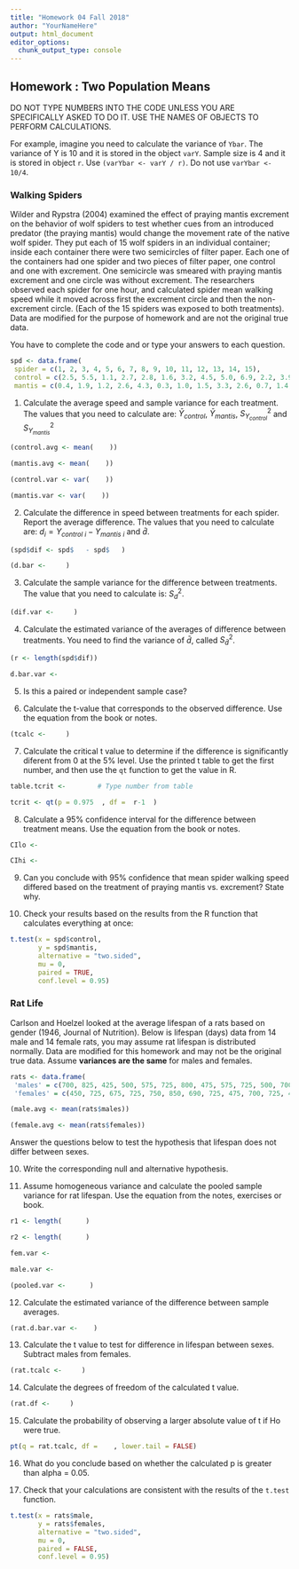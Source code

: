 ```yaml
---
title: "Homework 04 Fall 2018"
author: "YourNameHere"
output: html_document
editor_options: 
  chunk_output_type: console
---
```

## Homework : Two Population Means

DO NOT TYPE NUMBERS INTO THE CODE UNLESS YOU ARE SPECIFICALLY ASKED TO DO IT.
USE THE NAMES OF OBJECTS TO PERFORM CALCULATIONS.

For example, imagine you need to calculate the variance of `Ybar`. The variance of Y is 10 and it is stored in the object `varY`. Sample size is 4 and it is stored in object `r`. Use `(varYbar <- varY / r)`. Do not use `varYbar <- 10/4`.

### Walking Spiders

Wilder and Rypstra (2004) examined the effect of praying mantis excrement on the behavior of wolf spiders to test whether cues from an introduced predator (the praying mantis) would change the movement rate of the native wolf spider. They put each of 15 wolf spiders in an individual container; inside each container there were two semicircles of filter paper. Each one of the containers had one spider and two pieces of filter paper, one control and one with excrement. One semicircle was smeared with praying mantis excrement and one circle was without excrement. The researchers observed each spider for one hour, and calculated spider mean walking speed while it moved across first the excrement circle and then the non-excrement circle. (Each of the 15 spiders was exposed to both treatments). Data are modified for the purpose of homework and are not the original true data.

You have to complete the code and or type your answers to each question.

```r

spd <- data.frame(
 spider = c(1, 2, 3, 4, 5, 6, 7, 8, 9, 10, 11, 12, 13, 14, 15),
 control = c(2.5, 5.5, 1.1, 2.7, 2.8, 1.6, 3.2, 4.5, 5.0, 6.9, 2.2, 3.9, 3.8, 3.5, 5.7),
 mantis = c(0.4, 1.9, 1.2, 2.6, 4.3, 0.3, 1.0, 1.5, 3.3, 2.6, 0.7, 1.4, 2.1, 3.4, 2.3)) 

```

1. Calculate the average speed and sample variance for each treatment. The values that you need to calculate are: $\bar{Y}_{control}$, $\bar{Y}_{mantis}$, $S^2_{Y_{control}}$ and $S^2_{Y_{mantis}}$

```r

(control.avg <- mean(    ))

(mantis.avg <- mean(    ))

(control.var <- var(    ))

(mantis.var <- var(    ))

```


2. Calculate the difference in speed between treatments for each spider. Report the average difference. The values that you need to calculate are: $d_i = Y_{control \ i} - Y_{mantis \ i}$ and $\bar{d}$.

```r

(spd$dif <- spd$   - spd$   )

(d.bar <-     )

```

3. Calculate the sample variance for the difference between treatments. The value that you need to calculate is: $S^2_d$.

```r

(dif.var <-     )

```

4. Calculate the estimated variance of the averages of difference between treatments. You need to find the variance of $\bar{d}$, called $S^2_{\bar{d}}$.

```r

(r <- length(spd$dif))

d.bar.var <-    

```

5. Is this a paired or independent sample case?



6. Calculate the t-value that corresponds to the observed difference. Use the equation from the book or notes.

```r

(tcalc <-     )

```

7. Calculate the critical t value to determine if the difference is significantly diferent from 0 at the 5% level. Use the printed t table to get the first number, and then use the `qt` function to get the value in R.

```r

table.tcrit <-        # Type number from table

tcrit <- qt(p = 0.975  , df =  r-1  )


```

8. Calculate a 95% confidence interval for the difference between treatment means. Use the equation from the book or notes.

```r

CIlo <- 

CIhi <- 

```

9. Can you conclude with 95% confidence that mean spider walking speed differed based on the treatment of praying mantis vs. excrement? State why.




10. Check your results based on the results from the R function that calculates everything at once:

```r

t.test(x = spd$control, 
       y = spd$mantis, 
       alternative = "two.sided", 
       mu = 0, 
       paired = TRUE,
       conf.level = 0.95)

```



### Rat Life

Carlson and Hoelzel looked at the average lifespan of a rats based on gender (1946, Journal of Nutrition). Below is lifespan (days) data from 14 male and 14 female rats, you may assume rat lifespan is distributed normally. Data are modified for this homework and may not be the original true data. Assume **variances are the same** for males and females.

```r

rats <- data.frame(
 'males' = c(700, 825, 425, 500, 575, 725, 800, 475, 575, 725, 500, 700, 575, 775),
 'females' = c(450, 725, 675, 725, 750, 850, 690, 725, 475, 700, 725, 475, 825, 725))

(male.avg <- mean(rats$males))

(female.avg <- mean(rats$females))

```


Answer the questions below to test the hypothesis that lifespan does not differ between sexes.

10. Write the corresponding null and alternative hypothesis.




11. Assume homogeneous variance and calculate the pooled sample variance for rat lifespan. Use the equation from the notes, exercises or book.

```r

r1 <- length(      )

r2 <- length(      )

fem.var <-    

male.var <-    

(pooled.var <-      )


```

12. Calculate the estimated variance of the difference between sample averages.

```r

(rat.d.bar.var <-    )

```

13. Calculate the t value to test for difference in lifespan between sexes. Subtract males from females.

```r

(rat.tcalc <-     )

```

14. Calculate the degrees of freedom of the calculated t value.

```r

(rat.df <-     )

```

15. Calculate the probability of observing a larger absolute value of t if Ho were true.

```r

pt(q = rat.tcalc, df =    , lower.tail = FALSE)

```

16. What do you conclude based on whether the calculated p is greater than alpha = 0.05.




17. Check that your calculations are consistent with the results of the `t.test` function.

```r

t.test(x = rats$male, 
       y = rats$females, 
       alternative = "two.sided", 
       mu = 0, 
       paired = FALSE,
       conf.level = 0.95)


```


